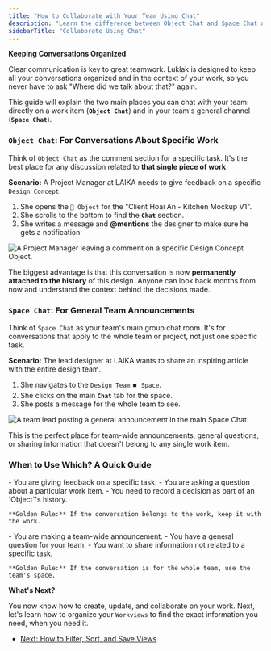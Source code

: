```yaml
---
title: "How to Collaborate with Your Team Using Chat"
description: "Learn the difference between Object Chat and Space Chat and when to use each one to communicate effectively with your team in Luklak."
sidebarTitle: "Collaborate Using Chat"
---
```


**Keeping Conversations Organized**

<Info>
Clear communication is key to great teamwork. Luklak is designed to keep all your conversations organized and in the context of your work, so you never have to ask "Where did we talk about that?" again.

This guide will explain the two main places you can chat with your team: directly on a work item (**`Object Chat`**) and in your team's general channel (**`Space Chat`**).
</Info>

### **`Object Chat`: For Conversations About Specific Work**

Think of `Object Chat` as the comment section for a specific task. It's the best place for any discussion related to **that single piece of work**.

**Scenario:** A Project Manager at LAIKA needs to give feedback on a specific `Design Concept`.

1.  She opens the `🧊 Object` for the "Client Hoai An - Kitchen Mockup V1".
2.  She scrolls to the bottom to find the **`Chat`** section.
3.  She writes a message and **@mentions** the designer to make sure he gets a notification.

![A Project Manager leaving a comment on a specific Design Concept Object.](https://path/to/object-chat-example.png)

The biggest advantage is that this conversation is now **permanently attached to the history** of this design. Anyone can look back months from now and understand the context behind the decisions made.

### **`Space Chat`: For General Team Announcements**

Think of `Space Chat` as your team's main group chat room. It's for conversations that apply to the whole team or project, not just one specific task.

**Scenario:** The lead designer at LAIKA wants to share an inspiring article with the entire design team.

1.  She navigates to the `Design Team` `⏹️ Space`.
2.  She clicks on the main **`Chat`** tab for the space.
3.  She posts a message for the whole team to see.

![A team lead posting a general announcement in the main Space Chat.](https://path/to/space-chat-example.png)

This is the perfect place for team-wide announcements, general questions, or sharing information that doesn't belong to any single work item.

### **When to Use Which? A Quick Guide**

<CardGroup cols={2}>
  <Card title="Use `Object Chat` When..." icon="comment-dots" iconType="duotone">
    - You are giving feedback on a specific task.
    - You are asking a question about a particular work item.
    - You need to record a decision as part of an `Object`'s history.
    
    **Golden Rule:** If the conversation belongs to the work, keep it with the work.
  </Card>
  <Card title="Use `Space Chat` When..." icon="comments" iconType="duotone">
    - You are making a team-wide announcement.
    - You have a general question for your team.
    - You want to share information not related to a specific task.

    **Golden Rule:** If the conversation is for the whole team, use the team's space.
  </Card>
</CardGroup>

**What's Next?**

You now know how to create, update, and collaborate on your work. Next, let's learn how to organize your `Workviews` to find the exact information you need, when you need it.

- [Next: How to Filter, Sort, and Save Views](/04-user-guides/03-organizing-and-finding-information/how-to-use-filters-and-saved-views)